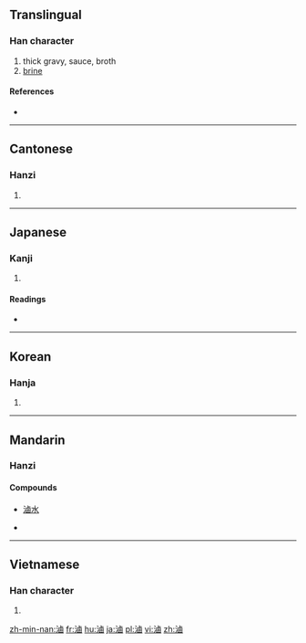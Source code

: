 {{also|卤|鹵}}
==Translingual==

===Han character===
{{Han char|rn=85|rad=水|as=11|sn=14|four=3116<sub>0</sub>|canj=水卜田戈 (EYWI)}}

# thick gravy, sauce, broth
# [[brine]]

====References====
* {{Han ref|kx=0644.070|dkj=18088|dj=1051.190|hdz=31721.020|uh=6EF7|ud=28407|bh=BAB1|bd=47793}}

----

==Cantonese==

===Hanzi===
{{yue-hanzi|jyut=|y=lou5|sim=卤}}

# {{defn|lang=yue|sort=水11}}

----

==Japanese==

===Kanji===
{{ja-kanji|grade=|rs=水11}}

# {{defn|lang=ja|sort=水11}}

====Readings====
* {{ja-readings|on=[[ろ]] (ro)|kun=[[しおち]] (shiochi), [[しおつき]] (shiotsuki)}}

----

==Korean==

===Hanja===
{{ko-hanja|hangeul=[[로]]>[[노]]|eumhun=|rv=ro>no|mr=ro>no|y=lo>no}}

# {{defn|lang=ko|sort=水11}}

----

==Mandarin==

===Hanzi===
{{cmn-hanzi|sim=卤|pin=[[lǔ]] ([[lu3]])|wg=lu<sup>3</sup>}}

====Compounds====
* [[滷水]]

* {{defn|lang=cmn|sort=水11}}

----

==Vietnamese==

===Han character===
{{vi-hantu|[[lỗ]]|rs=水11}}

# {{defn|lang=vi|sort=水11}}

[[zh-min-nan:滷]]
[[fr:滷]]
[[hu:滷]]
[[ja:滷]]
[[pl:滷]]
[[vi:滷]]
[[zh:滷]]